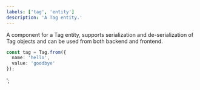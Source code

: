 ```yaml
---
labels: ['tag', 'entity']
description: 'A Tag entity.'
---
```


A component for a Tag entity, supports serialization and de-serialization of Tag objects and can be used from
both backend and frontend.

```ts
const tag = Tag.from({
  name: 'hello',
  value: 'goodbye'
});
```
';
